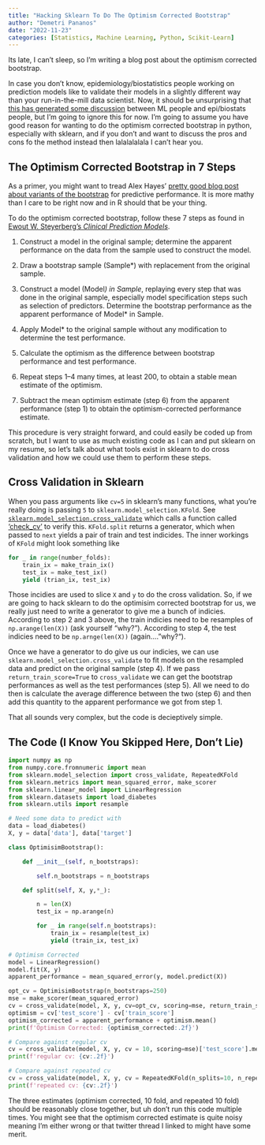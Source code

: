 ```yaml
---
title: "Hacking Sklearn To Do The Optimism Corrected Bootstrap"
author: "Demetri Pananos"
date: "2022-11-23"
categories: [Statistics, Machine Learning, Python, Scikit-Learn]
---
```


Its late, I can't sleep, so I'm writing a blog post about the optimism corrected bootstrap.

In case you don't know, epidemiology/biostatistics people working on prediction models like to validate their models in a slightly different way than your run-in-the-mill data scientist. Now, it should be unsurprising that [this has generated some discussion](https://twitter.com/GaelVaroquaux/status/1293818409197731840) between ML people and epi/biostats people, but I'm going to ignore this for now.  I'm going to assume you have good reason for wanting to do the optimism corrected bootstrap in python, especially with sklearn, and if you don't and want to discuss the pros and cons fo the method instead then lalalalalala I can't hear you.

## The Optimism Corrected Bootstrap in 7 Steps

As a primer, you might want to tread Alex Hayes' [pretty good blog post about variants of the bootstrap](https://www.alexpghayes.com/blog/predictive-performance-via-bootstrap-variants/) for predictive performance.  It is more mathy than I care to be right now and in R should that be your thing.

To do the optimism corrected bootstrap, follow these 7 steps as found in [Ewout W. Steyerberg's *Clinical Prediction Models*](https://link.springer.com/book/10.1007/978-0-387-77244-8). 

1. Construct a model in the original sample; determine the apparent performance on the data from the sample used to construct the model.

2. Draw a bootstrap sample (Sample*) with replacement from the original sample.

3. Construct a model (Model*) in Sample*, replaying every step that was done in the original sample, especially model specification steps such as selection of predictors. Determine the bootstrap performance as the apparent performance of Model* in Sample.

4. Apply Model* to the original sample without any modification to determine the test performance.

5. Calculate the optimism as the difference between bootstrap performance and test performance.

6. Repeat steps 1–4 many times, at least 200, to obtain a stable mean estimate of the optimism.

7. Subtract the mean optimism estimate (step 6) from the apparent performance (step 1) to obtain the optimism-corrected performance estimate.

This procedure is very straight forward, and could easily be coded up from scratch, but I want to use as much existing code as I can and put sklearn on my resume, so let's talk about what tools exist in sklearn to do cross validation and how we could use them to perform these steps.

## Cross Validation in Sklearn

When you pass arguments like `cv=5` in sklearn's many functions, what you're really doing is passing `5` to `sklearn.model_selection.KFold`.  See [`sklearn.model_selection.cross_validate`](https://github.com/scikit-learn/scikit-learn/blob/0d378913b/sklearn/model_selection/_validation.py#L48) which calls a function called ['check_cv'](https://github.com/scikit-learn/scikit-learn/blob/0d378913be6d7e485b792ea36e9268be31ed52d0/sklearn/model_selection/_split.py#L2262) to verify this.  `KFold.split` returns a generator, which when passed to `next` yields a pair of train and test indicides.  The inner workings of `KFold` might look something like

```python
for _ in range(number_folds):
    train_ix = make_train_ix()
    test_ix = make_test_ix()
    yield (trian_ix, test_ix)
```

Those incidies are used to slice `X` and `y` to do the cross validation. So, if we are going to hack sklearn to do the optimisim corrected bootstrap for us, we really just need to write a generator to give me a bunch of indicies.  According to step 2 and 3 above, the train indicies need to be resamples of `np.arange(len(X))` (ask yourself "why?"). According to step 4, the test indicies need to be `np.arnge(len(X))` (again...."why?").

Once we have a generator to do give us our indicies, we can use `sklearn.model_selection.cross_validate` to fit models on the resampled data and predict on the original sample (step 4).  If we pass `return_train_score=True` to `cross_validate` we can get the bootstrap performances as well as the test performances (step 5).  All we need to do then is calculate the average difference between the two (step 6) and then add this quantity to the apparent performance we got from step 1.

That all sounds very complex, but the code is decieptively simple.


## The Code (I Know You Skipped Here, Don't Lie)

```python
import numpy as np
from numpy.core.fromnumeric import mean
from sklearn.model_selection import cross_validate, RepeatedKFold
from sklearn.metrics import mean_squared_error, make_scorer
from sklearn.linear_model import LinearRegression
from sklearn.datasets import load_diabetes
from sklearn.utils import resample

# Need some data to predict with
data = load_diabetes()
X, y = data['data'], data['target']

class OptimisimBootstrap():

    def __init__(self, n_bootstraps):

        self.n_bootstraps = n_bootstraps

    def split(self, X, y,*_):

        n = len(X)
        test_ix = np.arange(n)

        for _ in range(self.n_bootstraps):
            train_ix = resample(test_ix)
            yield (train_ix, test_ix)

# Optimism Corrected
model = LinearRegression()
model.fit(X, y)
apparent_performance = mean_squared_error(y, model.predict(X))

opt_cv = OptimisimBootstrap(n_bootstraps=250)
mse = make_scorer(mean_squared_error)
cv = cross_validate(model, X, y, cv=opt_cv, scoring=mse, return_train_score=True)
optimism = cv['test_score'] - cv['train_score']
optimism_corrected = apparent_performance + optimism.mean()
print(f'Optimism Corrected: {optimism_corrected:.2f}')

# Compare against regular cv
cv = cross_validate(model, X, y, cv = 10, scoring=mse)['test_score'].mean()
print(f'regular cv: {cv:.2f}')

# Compare against repeated cv
cv = cross_validate(model, X, y, cv = RepeatedKFold(n_splits=10, n_repeats=100), scoring=mse)['test_score'].mean()
print(f'repeated cv: {cv:.2f}')
```

The three estimates (optimism corrected, 10 fold, and repeated 10 fold) should be reasonably close together, but uh don't run this code multiple times.  You might see that the optimism corrected estimate is quite noisy meaning I'm either wrong or that twitter thread I linked to might have some merit.